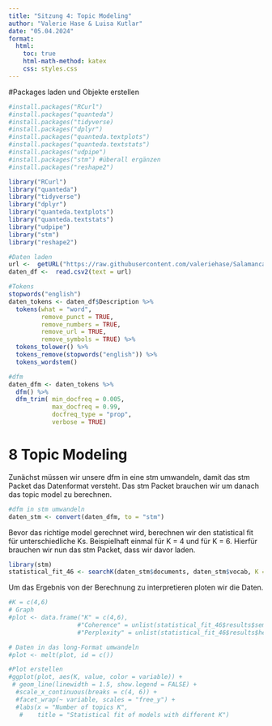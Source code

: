 ```yaml
---
title: "Sitzung 4: Topic Modeling"
author: "Valerie Hase & Luisa Kutlar"
date: "05.04.2024"
format:
  html:
    toc: true
    html-math-method: katex
    css: styles.css
---
```

#Packages laden und Objekte erstellen
```r
#install.packages("RCurl")
#install.packages("quanteda")
#install.packages("tidyverse)
#install.packages("dplyr")
#install.packages("quanteda.textplots")
#install.packages("quanteda.textstats")
#install.packages("udpipe")
#install.packages("stm") #überall ergänzen
#install.packages("reshape2")

library("RCurl")
library("quanteda")
library("tidyverse")
library("dplyr")
library("quanteda.textplots")
library("quanteda.textstats")
library("udpipe")
library("stm")
library("reshape2")


```

```r
#Daten laden
url <-  getURL("https://raw.githubusercontent.com/valeriehase/Salamanca-CSS-SummerSchool/main/Processing%20text%20and%20text%20as%20data/data_tvseries.csv")
daten_df <-  read.csv2(text = url)

#Tokens
stopwords("english")
daten_tokens <- daten_df$Description %>% 
  tokens(what = "word",
         remove_punct = TRUE, 
         remove_numbers = TRUE, 
         remove_url = TRUE, 
         remove_symbols = TRUE) %>% 
  tokens_tolower() %>% 
  tokens_remove(stopwords("english")) %>% 
  tokens_wordstem()

#dfm
daten_dfm <- daten_tokens %>% 
  dfm() %>% 
  dfm_trim( min_docfreq = 0.005, 
            max_docfreq = 0.99, 
            docfreq_type = "prop", 
            verbose = TRUE) 
```

# 8 Topic Modeling
Zunächst müssen wir unsere dfm in eine stm umwandeln, damit das stm Packet das Datenformat versteht. Das stm Packet brauchen wir um danach das topic model zu berechnen. 
```r
#dfm in stm umwandeln
daten_stm <- convert(daten_dfm, to = "stm")
```

Bevor das richtige model gerechnet wird, berechnen wir den statistical fit für unterschiedliche Ks. Beispielhaft einmal für K = 4 und für K = 6. Hierfür brauchen wir nun das stm Packet, dass wir davor laden. 
```r
library(stm)
statistical_fit_46 <- searchK(daten_stm$documents, daten_stm$vocab, K = c(4,6), verbose = TRUE)
```

Um das Ergebnis von der Berechnung zu interpretieren ploten wir die Daten. 
```r
#K = c(4,6)
# Graph
#plot <- data.frame("K" = c(4,6),
                   #"Coherence" = unlist(statistical_fit_46$results$semcoh),
                   #"Perplexity" = unlist(statistical_fit_46$results$heldout))

# Daten in das long-Format umwandeln
#plot <- melt(plot, id = c())

#Plot erstellen
#ggplot(plot, aes(K, value, color = variable)) +
 # geom_line(linewidth = 1.5, show.legend = FALSE) +
  #scale_x_continuous(breaks = c(4, 6)) +
  #facet_wrap(~ variable, scales = "free_y") +
  #labs(x = "Number of topics K",
   #    title = "Statistical fit of models with different K")
```
